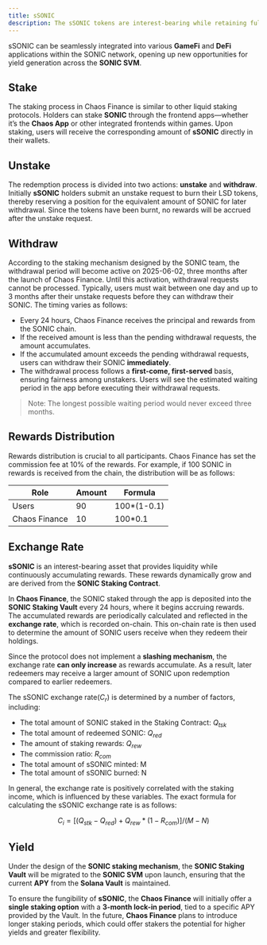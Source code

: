 ```yaml
---
title: sSONIC
description: The sSONIC tokens are interest-bearing while retaining full liquidity within the SONIC ecosystem.
---
```


sSONIC can be seamlessly integrated into various **GameFi** and **DeFi** applications within the SONIC network, opening up new opportunities for yield generation across the **SONIC SVM**.

## Stake

The staking process in Chaos Finance is similar to other liquid staking protocols. Holders can stake **SONIC** through the frontend apps—whether it’s the **Chaos App** or other integrated frontends within games. Upon staking, users will receive the corresponding amount of **sSONIC** directly in their wallets.

## Unstake

The redemption process is divided into two actions: **unstake** and **withdraw**. Initially **sSONIC** holders submit an unstake request to burn their LSD tokens, thereby reserving a position for the equivalent amount of SONIC for later withdrawal. Since the tokens have been burnt, no rewards will be accrued after the unstake request.

## Withdraw

According to the staking mechanism designed by the SONIC team, the withdrawal period will become active on 2025-06-02, three months after the launch of Chaos Finance. Until this activation, withdrawal requests cannot be processed. Typically, users must wait between one day and up to 3 months after their unstake requests before they can withdraw their SONIC. The timing varies as follows:
- Every 24 hours, Chaos Finance receives the principal and rewards from the SONIC chain.
- If the received amount is less than the pending withdrawal requests, the amount accumulates.
- If the accumulated amount exceeds the pending withdrawal requests, users can withdraw their SONIC **immediately**.
- The withdrawal process follows a **first-come, first-served** basis, ensuring fairness among unstakers. Users will see the estimated waiting period in the app before executing their withdrawal requests.

> Note: The longest possible waiting period would never exceed three months.

## Rewards Distribution

Rewards distribution is crucial to all participants. Chaos Finance has set the commission fee at 10% of the rewards. For example, if 100 SONIC in rewards is received from the chain, the distribution will be as follows:

| Role | Amount | Formula |
|----------------|------|--------------|
|  Users         |  90  | 100*(1-0.1)  |
|  Chaos Finance |  10  | 100*0.1      |

## Exchange Rate

**sSONIC** is an interest-bearing asset that provides liquidity while continuously accumulating rewards. These rewards dynamically grow and are derived from the **SONIC Staking Contract**.

In **Chaos Finance**, the SONIC staked through the app is deposited into the **SONIC Staking Vault** every 24 hours, where it begins accruing rewards. The accumulated rewards are periodically calculated and reflected in the **exchange rate**, which is recorded on-chain. This on-chain rate is then used to determine the amount of SONIC users receive when they redeem their holdings.

Since the protocol does not implement a **slashing mechanism**, the exchange rate **can only increase** as rewards accumulate. As a result, later redeemers may receive a larger amount of SONIC upon redemption compared to earlier redeemers.

The sSONIC exchange rate($C_{r}$) is determined by a number of factors, including:

- The total amount of SONIC staked in the Staking Contract: $Q_{tsk}$
- The total amount of redeemed SONIC: $Q_{red}$
- The amount of staking rewards: $Q_{rew}$
- The commission ratio: $R_{com}$
- The total amount of sSONIC minted: M
- The total amount of sSONIC burned: N

In general, the exchange rate is positively correlated with the staking income, which is influenced by these variables. The exact formula for calculating the sSONIC exchange rate is as follows:

```math
C_{i}={[\left(Q_{stk}-Q_{red}\right)+Q_{rew} *\left(1-R_{com}\right)]}/{(M-N)}
```

## Yield

Under the design of the **SONIC staking mechanism**, the **SONIC Staking Vault** will be migrated to the **SONIC SVM** upon launch, ensuring that the current **APY** from the **Solana Vault** is maintained.

To ensure the fungibility of **sSONIC**, the **Chaos Finance** will initially offer a **single staking option** with a **3-month lock-in period**, tied to a specific APY provided by the Vault. In the future, **Chaos Finance** plans to introduce longer staking periods, which could offer stakers the potential for higher yields and greater flexibility.